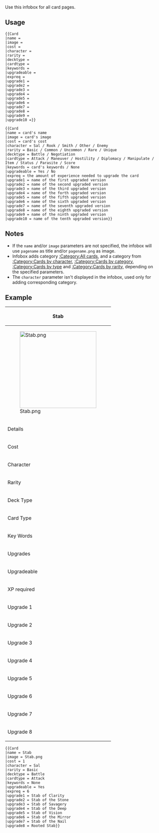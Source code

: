 {{doc/start}}
Use this infobox for all card pages. 

==Usage==
<pre style="overflow: auto;">
{{Card
|name = 
|image = 
|cost = 
|character = 
|rarity = 
|decktype = 
|cardtype = 
|keywords = 
|upgradeable = 
|expreq = 
|upgrade1 = 
|upgrade2 = 
|upgrade3 = 
|upgrade4 = 
|upgrade5 = 
|upgrade6 = 
|upgrade7 = 
|upgrade8 = 
|upgrade9 =
|upgrade10 =}}
</pre>
<pre style="overflow: auto; align:right">
{{Card
|name = card's name
|image = card's image
|cost = card's cost
|character = Sal / Rook / Smith / Other / Enemy
|rarity = Basic / Common / Uncommon / Rare / Unique
|decktype = Battle / Negotiation
|cardtype = Attack / Maneuver / Hostility / Diplomacy / Manipulate / Item / Status / Parasite / Score
|keywords = card's keywords / None
|upgradeable = Yes / No
|expreq = the amount of experience needed to upgrade the card
|upgrade1 = name of the first upgraded version
|upgrade2 = name of the second upgraded version
|upgrade3 = name of the third upgraded version
|upgrade4 = name of the forth upgraded version
|upgrade5 = name of the fifth upgraded version
|upgrade6 = name of the sixth upgraded version
|upgrade7 = name of the seventh upgraded version
|upgrade8 = name of the eighth upgraded version
|upgrade9 = name of the ninth upgraded version
|upgrade10 = name of the tenth upgraded version}}
</pre>

==Notes==
*If the <code>name</code> and/or <code>image</code> parameters are not specified, the infobox will use <code>pagename</code> as title and/or <code>pagename.png</code> as image.
*Infobox adds category [[:Category:All cards]], and a category from [[:Category:Cards by character]], [[:Category:Cards by category]], [[:Category:Cards by type]] and [[:Category:Cards by rarity]], depending on the specified parameters.
*The <code>character</code> parameter isn't displayed in the infobox, used only for adding corresponding category.

==Example==
{| class="infoboxtable"
|-
! colspan="2" class="infoboxname" | Stab
|-
! colspan="2" | [[File:Stab.png|250x250px]]
|-
! colspan="2" class="infoboxdetails" | Details 
|-
| width=90 |<div>Cost</div>|| 1
|-
| width=90 |<div>Character</div>|| Sal
|-
| width=90 |<div>Rarity</div>|| {{Rarity|Basic}}
|-
| width=90 |<div>Deck Type</div>|| {{Deck|Battle}}
|-
| width=90 |<div>Card Type</div>|| {{Type|Attack}}
|-
| width=90 |<div>Key Words</div>|| None
|-
! colspan="2" class="infoboxdetails" | Upgrades
|-
| width=90 |<div>Upgradeable</div>|| Yes
|-
| width=90 |<div>XP required</div>|| 6
|-
| width=90 |<div>Upgrade 1</div>|| Stab of Clarity
|-
| width=90 |<div>Upgrade 2</div>|| Stab of the Stone
|-
| width=90 |<div>Upgrade 3</div>|| Stab of Savagery
|-
| width=90 |<div>Upgrade 4</div>|| Stab of the Deep
|-
| width=90 |<div>Upgrade 5</div>|| Stab of Vision
|-
| width=90 |<div>Upgrade 6</div>|| Stab of the Mirror
|-
| width=90 |<div>Upgrade 7</div>|| Stab of the Nail
|-
| width=90 |<div>Upgrade 8</div>|| Rooted Stab
|}
<pre style="overflow: auto;">
{{Card
|name = Stab
|image = Stab.png
|cost = 1
|character = Sal
|rarity = Basic
|decktype = Battle
|cardtype = Attack
|keywords = None
|upgradeable = Yes
|expreq = 6
|upgrade1 = Stab of Clarity
|upgrade2 = Stab of the Stone
|upgrade3 = Stab of Savagery
|upgrade4 = Stab of the Deep
|upgrade5 = Stab of Vision
|upgrade6 = Stab of the Mirror
|upgrade7 = Stab of the Nail
|upgrade8 = Rooted Stab}}
</pre>{{clear}}{{doc/end}}